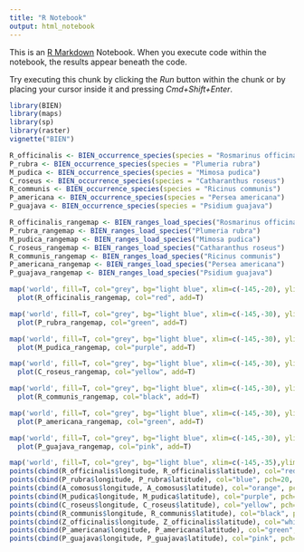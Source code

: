 ```yaml
---
title: "R Notebook"
output: html_notebook
---
```


This is an [R Markdown](http://rmarkdown.rstudio.com) Notebook. When you execute code within the notebook, the results appear beneath the code. 

Try executing this chunk by clicking the *Run* button within the chunk or by placing your cursor inside it and pressing *Cmd+Shift+Enter*. 

```r
library(BIEN)
library(maps)
library(sp) 
library(raster) 
vignette("BIEN")
```

```r
R_officinalis <- BIEN_occurrence_species(species = "Rosmarinus officinalis")
P_rubra <- BIEN_occurrence_species(species = "Plumeria rubra")
M_pudica <- BIEN_occurrence_species(species = "Mimosa pudica")
C_roseus <- BIEN_occurrence_species(species = "Catharanthus roseus")
R_communis <- BIEN_occurrence_species(species = "Ricinus communis")
P_americana <- BIEN_occurrence_species(species = "Persea americana")
P_guajava <- BIEN_occurrence_species(species = "Psidium guajava")
```

```r
R_officinalis_rangemap <- BIEN_ranges_load_species("Rosmarinus officinalis")
P_rubra_rangemap <- BIEN_ranges_load_species("Plumeria rubra")
M_pudica_rangemap <- BIEN_ranges_load_species("Mimosa pudica")
C_roseus_rangemap <- BIEN_ranges_load_species("Catharanthus roseus")
R_communis_rangemap <- BIEN_ranges_load_species("Ricinus communis")
P_americana_rangemap <- BIEN_ranges_load_species("Persea americana")
P_guajava_rangemap <- BIEN_ranges_load_species("Psidium guajava")
```

```r
map('world', fill=T, col="grey", bg="light blue", xlim=c(-145,-20), ylim=c(-70,78))
  plot(R_officinalis_rangemap, col="red", add=T)
```

```r
map('world', fill=T, col="grey", bg="light blue", xlim=c(-145,-30), ylim=c(-70,78))
  plot(P_rubra_rangemap, col="green", add=T)
```

```r
map('world', fill=T, col="grey", bg="light blue", xlim=c(-145,-30), ylim=c(-65,78))
  plot(M_pudica_rangemap, col="purple", add=T)
```

```r
map('world', fill=T, col="grey", bg="light blue", xlim=c(-145,-30), ylim=c(-65,78))
  plot(C_roseus_rangemap, col="yellow", add=T)
```

```r
map('world', fill=T, col="grey", bg="light blue", xlim=c(-145,-30), ylim=c(-65,78))
  plot(R_communis_rangemap, col="black", add=T)
```

```r
map('world', fill=T, col="grey", bg="light blue", xlim=c(-145,-30), ylim=c(-65,78))
  plot(P_americana_rangemap, col="green", add=T)
```

```r
map('world', fill=T, col="grey", bg="light blue", xlim=c(-145,-30), ylim=c(-65,78))
  plot(P_guajava_rangemap, col="pink", add=T)
```


```r
map('world', fill=T, col="grey", bg="light blue", xlim=c(-145,-35),ylim=c(-55,78))
points(cbind(R_officinalis$longitude, R_officinalis$latitude), col="red", pch=20, cex=.8)
points(cbind(P_rubra$longitude, P_rubra$latitude), col="blue", pch=20, cex=.8)
points(cbind(A_comosus$longitude, A_comosus$latitude), col="orange", pch=20, cex=.8)
points(cbind(M_pudica$longitude, M_pudica$latitude), col="purple", pch=20, cex=.8)
points(cbind(C_roseus$longitude, C_roseus$latitude), col="yellow", pch=20, cex=.8)
points(cbind(R_communis$longitude, R_communis$latitude), col="black", pch=20, cex=.8)
points(cbind(Z_officinalis$longitude, Z_officinalis$latitude), col="white", pch=20, cex=.8)
points(cbind(P_americana$longitude, P_americana$latitude), col="green", pch=20, cex=.8)
points(cbind(P_guajava$longitude, P_guajava$latitude), col="pink", pch=20, cex=.8)
```

